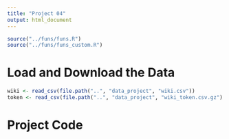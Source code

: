 ```yaml
---
title: "Project 04"
output: html_document
---
```


```r
source("../funs/funs.R")
source("../funs/funs_custom.R")
```

# Load and Download the Data

```r
wiki <- read_csv(file.path("..", "data_project", "wiki.csv"))
token <- read_csv(file.path("..", "data_project", "wiki_token.csv.gz")
```

# Project Code
